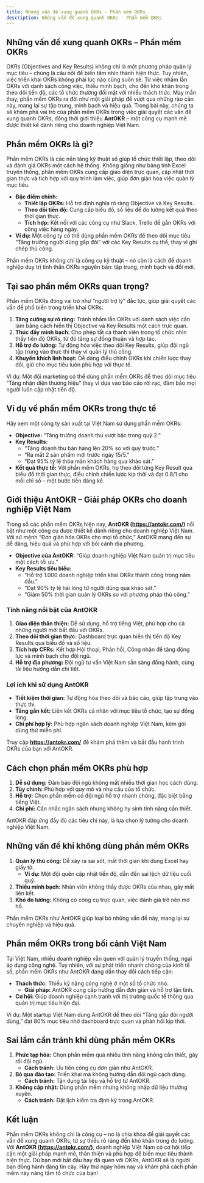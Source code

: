```yaml
---
title: Những vấn đề xung quanh OKRs - Phần mềm OKRs
description: Những vấn đề xung quanh OKRs - Phần mềm OKRs
---
```


## Những vấn đề xung quanh OKRs – Phần mềm OKRs

OKRs (Objectives and Key Results) không chỉ là một phương pháp quản lý mục tiêu – chúng là cầu nối để biến tầm nhìn thành hiện thực. Tuy nhiên, việc triển khai OKRs không phải lúc nào cũng suôn sẻ. Từ việc nhầm lẫn OKRs với danh sách công việc, thiếu minh bạch, cho đến khó khăn trong theo dõi tiến độ, các tổ chức thường đối mặt với nhiều thách thức. May mắn thay, phần mềm OKRs ra đời như một giải pháp để vượt qua những rào cản này, mang lại sự tập trung, minh bạch và hiệu quả. Trong bài này, chúng ta sẽ khám phá vai trò của phần mềm OKRs trong việc giải quyết các vấn đề xung quanh OKRs, đồng thời giới thiệu **AntOKR** – một công cụ mạnh mẽ được thiết kế dành riêng cho doanh nghiệp Việt Nam.

## Phần mềm OKRs là gì?

Phần mềm OKRs là các nền tảng kỹ thuật số giúp tổ chức thiết lập, theo dõi và đánh giá OKRs một cách hệ thống. Không giống như bảng tính Excel truyền thống, phần mềm OKRs cung cấp giao diện trực quan, cập nhật thời gian thực và tích hợp với quy trình làm việc, giúp đơn giản hóa việc quản lý mục tiêu.

- **Đặc điểm chính:**
  - **Thiết lập OKRs:** Hỗ trợ định nghĩa rõ ràng Objective và Key Results.
  - **Theo dõi tiến độ:** Cung cấp biểu đồ, số liệu để đo lường kết quả theo thời gian thực.
  - **Tích hợp:** Kết nối với các công cụ như Slack, Trello để gắn OKRs với công việc hàng ngày.
- **Ví dụ:** Một công ty có thể dùng phần mềm OKRs để theo dõi mục tiêu “Tăng trưởng người dùng gấp đôi” với các Key Results cụ thể, thay vì ghi chép thủ công.

Phần mềm OKRs không chỉ là công cụ kỹ thuật – nó còn là cách để doanh nghiệp duy trì tinh thần OKRs nguyên bản: tập trung, minh bạch và đổi mới.

## Tại sao phần mềm OKRs quan trọng?

Phần mềm OKRs đóng vai trò như “người trợ lý” đắc lực, giúp giải quyết các vấn đề phổ biến trong triển khai OKRs:

1. **Tăng cường sự rõ ràng:** Tránh nhầm lẫn OKRs với danh sách việc cần làm bằng cách hiển thị Objective và Key Results một cách trực quan.
2. **Thúc đẩy minh bạch:** Cho phép tất cả thành viên trong tổ chức nhìn thấy tiến độ OKRs, từ đó tăng sự đồng thuận và hợp tác.
3. **Hỗ trợ đo lường:** Tự động hóa việc theo dõi Key Results, giúp đội ngũ tập trung vào thực thi thay vì quản lý thủ công.
4. **Khuyến khích linh hoạt:** Dễ dàng điều chỉnh OKRs khi chiến lược thay đổi, giữ cho mục tiêu luôn phù hợp với thực tế.

Ví dụ: Một đội marketing có thể dùng phần mềm OKRs để theo dõi mục tiêu “Tăng nhận diện thương hiệu” thay vì dựa vào báo cáo rời rạc, đảm bảo mọi người luôn cập nhật tiến độ.

## Ví dụ về phần mềm OKRs trong thực tế

Hãy xem một công ty sản xuất tại Việt Nam sử dụng phần mềm OKRs:

- **Objective:** “Tăng trưởng doanh thu vượt bậc trong quý 2.”
- **Key Results:**
  - “Tăng doanh thu bán hàng lên 20% so với quý trước.”
  - “Ra mắt 2 sản phẩm mới trước ngày 15/5.”
  - “Đạt 95% tỷ lệ thỏa mãn khách hàng qua khảo sát.”
- **Kết quả thực tế:** Với phần mềm OKRs, họ theo dõi từng Key Result qua biểu đồ thời gian thực, điều chỉnh chiến lược kịp thời và đạt 0.8/1 cho mỗi chỉ số – một bước tiến đáng kể.

## Giới thiệu AntOKR – Giải pháp OKRs cho doanh nghiệp Việt Nam

Trong số các phần mềm OKRs hiện nay, **AntOKR (https://antokr.com/)** nổi bật như một công cụ được thiết kế dành riêng cho doanh nghiệp Việt Nam. Với sứ mệnh “Đơn giản hóa OKRs cho mọi tổ chức,” AntOKR mang đến sự dễ dàng, hiệu quả và phù hợp với bối cảnh địa phương.

- **Objective của AntOKR:** “Giúp doanh nghiệp Việt Nam quản trị mục tiêu một cách tối ưu.”
- **Key Results tiêu biểu:**
  - “Hỗ trợ 1.000 doanh nghiệp triển khai OKRs thành công trong năm đầu.”
  - “Đạt 90% tỷ lệ hài lòng từ người dùng qua khảo sát.”
  - “Giảm 50% thời gian quản lý OKRs so với phương pháp thủ công.”

### Tính năng nổi bật của AntOKR

1. **Giao diện thân thiện:** Dễ sử dụng, hỗ trợ tiếng Việt, phù hợp cho cả những người mới bắt đầu với OKRs.
2. **Theo dõi thời gian thực:** Dashboard trực quan hiển thị tiến độ Key Results qua biểu đồ và số liệu.
3. **Tích hợp CFRs:** Kết hợp Hội thoại, Phản hồi, Công nhận để tăng động lực và minh bạch cho đội ngũ.
4. **Hỗ trợ địa phương:** Đội ngũ tư vấn Việt Nam sẵn sàng đồng hành, cùng tài liệu hướng dẫn chi tiết.

### Lợi ích khi sử dụng AntOKR

- **Tiết kiệm thời gian:** Tự động hóa theo dõi và báo cáo, giúp tập trung vào thực thi.
- **Tăng gắn kết:** Liên kết OKRs cá nhân với mục tiêu tổ chức, tạo sự đồng lòng.
- **Chi phí hợp lý:** Phù hợp ngân sách doanh nghiệp Việt Nam, kèm gói dùng thử miễn phí.

Truy cập **https://antokr.com/** để khám phá thêm và bắt đầu hành trình OKRs của bạn với AntOKR.

## Cách chọn phần mềm OKRs phù hợp

1. **Dễ sử dụng:** Đảm bảo đội ngũ không mất nhiều thời gian học cách dùng.
2. **Tùy chỉnh:** Phù hợp với quy mô và nhu cầu của tổ chức.
3. **Hỗ trợ:** Chọn phần mềm có đội ngũ hỗ trợ nhanh chóng, đặc biệt bằng tiếng Việt.
4. **Chi phí:** Cân nhắc ngân sách nhưng không hy sinh tính năng cần thiết.

AntOKR đáp ứng đầy đủ các tiêu chí này, là lựa chọn lý tưởng cho doanh nghiệp Việt Nam.

## Những vấn đề khi không dùng phần mềm OKRs

1. **Quản lý thủ công:** Dễ xảy ra sai sót, mất thời gian khi dùng Excel hay giấy tờ.
   - **Ví dụ:** Một đội quên cập nhật tiến độ, dẫn đến sai lệch dữ liệu cuối quý.
2. **Thiếu minh bạch:** Nhân viên không thấy được OKRs của nhau, gây mất liên kết.
3. **Khó đo lường:** Không có công cụ trực quan, việc đánh giá trở nên mơ hồ.

Phần mềm OKRs như AntOKR giúp loại bỏ những vấn đề này, mang lại sự chuyên nghiệp và hiệu quả.

## Phần mềm OKRs trong bối cảnh Việt Nam

Tại Việt Nam, nhiều doanh nghiệp vẫn quen với quản lý truyền thống, ngại áp dụng công nghệ. Tuy nhiên, với sự phát triển nhanh chóng của kinh tế số, phần mềm OKRs như AntOKR đang dần thay đổi cách tiếp cận:

- **Thách thức:** Thiếu kỹ năng công nghệ ở một số tổ chức nhỏ.
  - **Giải pháp:** AntOKR cung cấp hướng dẫn đơn giản và hỗ trợ tận tình.
- **Cơ hội:** Giúp doanh nghiệp cạnh tranh với thị trường quốc tế thông qua quản trị mục tiêu hiện đại.

Ví dụ: Một startup Việt Nam dùng AntOKR để theo dõi “Tăng gấp đôi người dùng,” đạt 80% mục tiêu nhờ dashboard trực quan và phản hồi kịp thời.

## Sai lầm cần tránh khi dùng phần mềm OKRs

1. **Phức tạp hóa:** Chọn phần mềm quá nhiều tính năng không cần thiết, gây rối đội ngũ.
   - **Cách tránh:** Ưu tiên công cụ đơn giản như AntOKR.
2. **Bỏ qua đào tạo:** Triển khai mà không hướng dẫn đội ngũ cách dùng.
   - **Cách tránh:** Tận dụng tài liệu và hỗ trợ từ AntOKR.
3. **Không cập nhật:** Dùng phần mềm nhưng không nhập dữ liệu thường xuyên.
   - **Cách tránh:** Đặt lịch kiểm tra định kỳ trong AntOKR.

## Kết luận

Phần mềm OKRs không chỉ là công cụ – nó là chìa khóa để giải quyết các vấn đề xung quanh OKRs, từ sự thiếu rõ ràng đến khó khăn trong đo lường. Với **AntOKR (https://antokr.com/)**, doanh nghiệp Việt Nam có cơ hội tiếp cận một giải pháp mạnh mẽ, thân thiện và phù hợp để biến mục tiêu thành hiện thực. Dù bạn mới bắt đầu hay đã quen với OKRs, AntOKR sẽ là người bạn đồng hành đáng tin cậy. Hãy thử ngay hôm nay và khám phá cách phần mềm này nâng tầm tổ chức của bạn!
